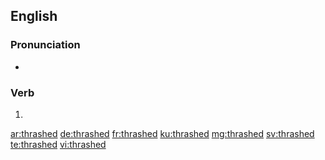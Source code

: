 ==English==

===Pronunciation===
* {{rhymes|æʃt|lang=en}}

===Verb===
{{head|en|verb form}}

# {{en-past of|thrash}}

[[ar:thrashed]]
[[de:thrashed]]
[[fr:thrashed]]
[[ku:thrashed]]
[[mg:thrashed]]
[[sv:thrashed]]
[[te:thrashed]]
[[vi:thrashed]]